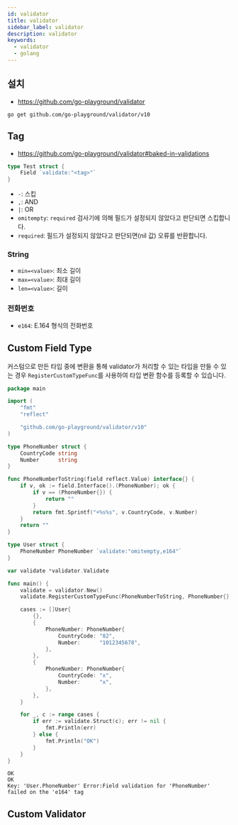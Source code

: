 ```yaml
---
id: validator
title: validator
sidebar_label: validator
description: validator
keywords:
  - validator
  - golang
---
```


## 설치

- https://github.com/go-playground/validator

```shell
go get github.com/go-playground/validator/v10
```

## Tag

- https://github.com/go-playground/validator#baked-in-validations

```go
type Test struct {
	Field `validate:"<tag>"`
}
```

- `-`: 스킵
- `,`: AND
- `|`: OR
- `omitempty`: `required` 검사기에 의해 필드가 설정되지 않았다고 판단되면 스킵합니다.
- `required`: 필드가 설정되지 않았다고 판단되면(nil 값) 오류를 반환합니다.

### String

- `min=<value>`: 최소 길이
- `max=<value>`: 최대 길이
- `len=<value>`: 길이

### 전화번호

- `e164`: E.164 형식의 전화번호

## Custom Field Type

커스텀으로 만든 타입 중에 변환을 통해 validator가 처리할 수 있는 타입을 만들 수 있는 경우 `RegisterCustomTypeFunc`를 사용하여 타입 변환 함수를 등록할 수 있습니다.

```go
package main

import (
	"fmt"
	"reflect"

	"github.com/go-playground/validator/v10"
)

type PhoneNumber struct {
	CountryCode string
	Number      string
}

func PhoneNumberToString(field reflect.Value) interface{} {
	if v, ok := field.Interface().(PhoneNumber); ok {
		if v == (PhoneNumber{}) {
			return ""
		}
		return fmt.Sprintf("+%s%s", v.CountryCode, v.Number)
	}
	return ""
}

type User struct {
	PhoneNumber PhoneNumber `validate:"omitempty,e164"`
}

var validate *validator.Validate

func main() {
	validate = validator.New()
	validate.RegisterCustomTypeFunc(PhoneNumberToString, PhoneNumber{})

	cases := []User{
		{},
		{
			PhoneNumber: PhoneNumber{
				CountryCode: "82",
				Number:      "1012345678",
			},
		},
		{
			PhoneNumber: PhoneNumber{
				CountryCode: "x",
				Number:      "x",
			},
		},
	}

	for _, c := range cases {
		if err := validate.Struct(c); err != nil {
			fmt.Println(err)
		} else {
			fmt.Println("OK")
		}
	}
}
```

```shell
OK
OK
Key: 'User.PhoneNumber' Error:Field validation for 'PhoneNumber' failed on the 'e164' tag
```

## Custom Validator
